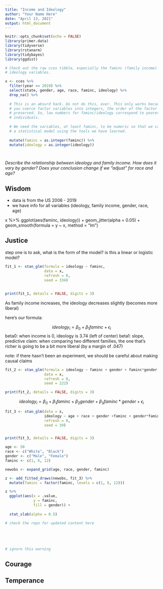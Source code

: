 ```yaml
---
title: "Income and Ideology"
author: "Your Name Here"
date: "April 13, 2021"
output: html_document
---
```


```r
knitr::opts_chunk$set(echo = FALSE)
library(primer.data)
library(tidyverse)
library(rstanarm)
library(tidybayes)
library(ggdist)

# Check out the raw cces tibble, especially the faminc (family income) and
# ideology variables.

x <- cces %>% 
  filter(year == 2019) %>% 
  select(state, gender, age, race, faminc, ideology) %>% 
  drop_na() %>% 
  
  # This is an absurd hack. Do not do this, ever. This only works because, if
  # you coerce factor variables into integers, the order of the factor levels is
  # preserved. So, low numbers for faminc/ideology correspond to poorer/liberal
  # individuals.
  
  # We need the variables, at least faminc, to be numeric so that we can create
  # a statistical model using the tools we have learned.
  
  mutate(faminc = as.integer(faminc)) %>% 
  mutate(ideology = as.integer(ideology))

  
```


*Describe the relationship between ideology and family income. How does it vary by gender? Does your conclusion change if we "adjust" for race and age?*


## Wisdom
- data is from the US 2006 - 2019
- we have info for all variables (ideology, family income, gender, race, age)

x %>%
ggplot(aes(faminc, ideology)) +
geom_jitter(alpha = 0.05) +
geom_smooth(formula = y ~ x,
            method = "lm")


## Justice
step one is to ask, what is the form of the model? is this a linear or logistic model? 


```r

fit_1 <- stan_glm(formula = ideology ~ faminc,
                  data = x,
                  refresh = 0,
                  seed = 334)
                  
                  
print(fit_1, details = FALSE, digits = 3)

```

As family income increases, the ideology decreases slightly (becomes more liberal)

here's our formula:

$$ideology_i = \beta_0  + \beta_1 faminc + \epsilon_i$$
beta0: when income is 0, ideology is 3.74 (left of center)
beta1: slope, predictive claim: when comparing two different families, the one that's richer is going to be a bit more liberal (by a margin of .047)

note: if there hasn't been an experiment, we should be careful about making causal claims



```r

fit_2 <- stan_glm(formula = ideology ~ faminc + gender + faminc*gender,
                  data = x,
                  refresh = 0,
                  seed = 222)

print(fit_2, details = FALSE, digits = 3)

```


$$ideology_i = \beta_0  + \beta_1 faminc + \beta_2 gender + \beta_3 faminc*gender + \epsilon_i$$

```r

fit_3 <- stan_glm(data = x,
                  ideology ~ age + race + gender +faminc + gender*faminc,
                  refresh = 0,
                  seed = 39)


print(fit_3, details = FALSE, digits = 3)

```


```r
age <- 50
race <- c("White", "Black")
gender <- c("Male", "Female")
faminc <- c(1, 6, 12)

newobs <- expand_grid(age, race, gender, faminc)

z <- add_fitted_draws(newobs, fit_3) %>%
  mutate(faminc = factor(faminc, levels = c(1, 6, 12)))

z %>%
  ggplot(aes(x = .value,
             y = faminc,
             fill = gender)) +
  
  stat_slab(alpha = 0.5)

# check the repo for updated content here 





# ignore this warning 

```



## Courage


## Temperance

